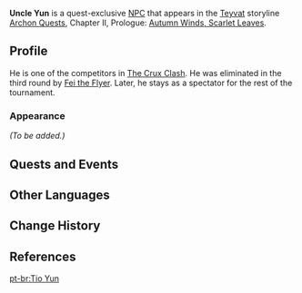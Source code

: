 {{Meta
<!-- REMOVE THIS TEMPLATE AFTER ADDING MISSING INFO -->
|missing_NPC_profile  = yes
}}
{{Character Infobox
|type             = Quest NPC
|image            = NPC Uncle Yun.png
|region           = Liyue
|location         = Liyue
|voiceEN          = {{w|Howard Wang}}<ref name="Howard Wang">Twitter: [https://twitter.com/thehowardwang/status/1411148351764983808 EN VA Self Announcement] ([https://web.archive.org/web/20210703022248/https://twitter.com/TheHowardWang/status/1411148351764983808 Archived])</ref>
|voiceJP          = {{w|ja:山口恵 (俳優)|Yamaguchi Satoshi ({{ja|山口 恵}})}}<ref name="Yamaguchi Satoshi">Twitter: [https://twitter.com/satoshiyama0407/status/1489597843531010049 JP VA Self Announcement]</ref>
}}
'''Uncle Yun'''{{Lang|zh=云叔|zh_rm=Yún-shū}} is a quest-exclusive [[NPC]] that appears in the [[Teyvat]] storyline [[Archon Quests]], Chapter II, Prologue: [[Autumn Winds, Scarlet Leaves]].
<!--
==Location==
<gallery>
NPC Location Uncle Yun.png|Uncle Yun's location
NPC Location Uncle Yun Context.png|Additional context
</gallery>
-->
==Profile==
<!-- detailed story/lore information goes here -->
He is one of the competitors in [[The Crux Clash]]. He was eliminated in the third round by [[Fei the Flyer]]. Later, he stays as a spectator for the rest of the tournament.

===Appearance===
''(To be added.)''

==Quests and Events==
{{Quests and Events}}

==Other Languages==
{{Other Languages
|default_hidden = 1
|en      = Uncle Yun
|zhs     = 云叔
|zhs_rm  = Yún-shū
|zht     = 雲叔
|zht_rm  = Yún-shú
|ja      = 雲おじ
|ja_rm   = Un-oji{{Assumed}}
|ko      = {{tt|운|雲}} 씨 아저씨
|ko_rm   = Un-ssi Ajeossi
|es      = Tío Yun
|fr      = Oncle Yun
|ru      = Дядюшка Юнь
|th      = ลุง Yun
|th_rm   = Lung  Yun
|vi      = Chú Yun
|de      = Onkel Yun
|id      = Paman Yun
|pt      = Tio Yun
|tr      = Yun Amca
|it      = Zio Yun
}}

==Change History==
{{Change History|1.6}}

==References==
{{Reflist}}

[[pt-br:Tio Yun]]
